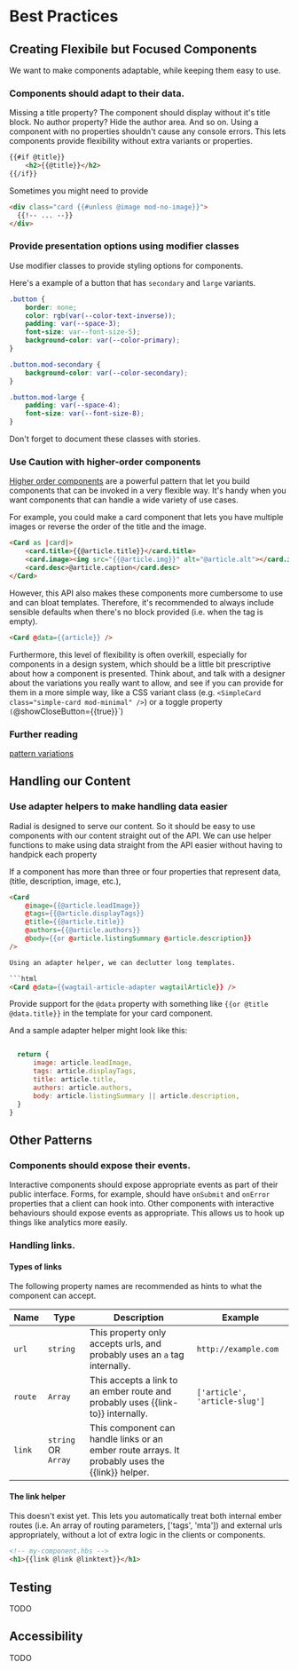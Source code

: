 
<Meta title="For Developers/Best Practices" />

# Best Practices

## Creating Flexibile but Focused Components

We want to make components adaptable, while keeping them easy to use.

### Components should adapt to their data.

Missing a title property? The component should display without it's title block. No author property? Hide the author area. And so on. Using a component with no properties shouldn't cause any console errors. This lets components provide flexibility without extra variants or properties.

```html
{{#if @title}}
	<h2>{{@title}}</h2>
{{/if}}
```

Sometimes you might need to provide

```html
<div class="card {{#unless @image mod-no-image}}">
  {{!-- ... --}}
</div>
```

### Provide presentation options using modifier classes

Use modifier classes to provide styling options for components.

Here's a example of a button that has `secondary` and `large` variants.

```css
.button {
	border: none;
	color: rgb(var(--color-text-inverse));
	padding: var(--space-3);
	font-size: var--font-size-5);
	background-color: var(--color-primary);
}

.button.mod-secondary {
	background-color: var(--color-secondary);
}

.button.mod-large {
	padding: var(--space-4);
	font-size: var(--font-size-8);
}
```

Don't forget to document these classes with stories.

### Use Caution with higher-order components

[Higher order components]() are a powerful pattern that let you build components that can be invoked in a very flexible way. It's handy when you want components that can handle a wide variety of use cases. 

For example, you could make a card component that lets you have multiple images or reverse the order of the title and the image.

```html
<Card as |card|>
	<card.title>{{@article.title}}</card.title>
	<card.image><img src="{{@article.img}}" alt="@article.alt"></card.image>
	<card.desc>@article.caption</card.desc>
</Card>
```

However, this API also makes these components more cumbersome to use and can bloat templates. Therefore, it's recommended to always include sensible defaults when there's no block provided (i.e. when the tag is empty).

```html
<Card @data={{article}} />
```

Furthermore, this level of flexibility is often overkill, especially for components in a design system, which should be a little bit prescriptive about how a component is presented.  Think about, and talk with a designer about the variations you really want to allow, and see if you can provide for them in a more simple way, like a CSS variant class (e.g. `<SimpleCard class="simple-card mod-minimal" />`) or a toggle property `(`@showCloseButton={{true}}`)

### Further reading

[pattern variations](https://bradfrost.com/blog/post/pattern-variations/)

## Handling our Content

### Use adapter helpers to make handling data easier

Radial is designed to serve our content. So it should be easy to use components with our content straight out of the API.  We can use helper functions to make using data straight from the API easier without having to handpick each property

If a component has more than three or four properties that represent data, (title, description, image, etc.), 

```html
<Card
	@image={{@article.leadImage}}
	@tags={{@article.displayTags}}
	@title={{@article.title}}
	@authors={{@article.authors}}
	@body={{or @article.listingSummary @article.description}}
/>

Using an adapter helper, we can declutter long templates.

```html
<Card @data={{wagtail-article-adapter wagtailArticle}} />
```

Provide support for the `@data` property with something like `{{or @title @data.title}}` in the template for your card component.

And a sample adapter helper might look like this:

```js

  return {
	  image: article.leadImage,
	  tags: article.displayTags,
	  title: article.title,
	  authors: article.authors,
	  body: article.listingSummary || article.description,
  }
}

```

## Other Patterns

### Components should expose their events.

Interactive components should expose appropriate events as part of their public interface. Forms, for example, should have `onSubmit` and `onError` properties that a client can hook into. Other components with interactive behaviours should expose events as appropriate. This allows us to hook up things like analytics more easily.

### Handling links.

#### Types of links
The following property names are recommended as hints to what the component can accept.

| Name |Type | Description | Example
|---|---|---|---|
|`url`|`string`| This property only accepts urls, and probably uses an `a` tag internally. | `http://example.com` |
|`route`|`Array`| This accepts a link to an ember route and probably uses {{link-to}} internally.| `['article', 'article-slug']` |
|`link`|`string` OR `Array`| This component can handle links or an ember route arrays. It probably uses the {{link}} helper. | |

#### The link helper
This doesn't exist yet. This lets you automatically treat both internal ember routes (i.e. An array of routing parameters, ['tags', 'mta']) and external urls appropriately, without a lot of extra logic in the clients or components.


```html
<!-- my-component.hbs -->
<h1>{{link @link @linktext}}</h1>
```

## Testing
TODO

## Accessibility
TODO

